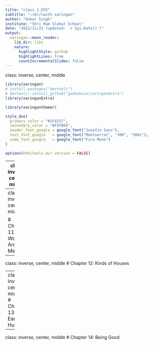 ```yaml
---
title: "class_1_EVS"
subtitle: "⚔<br/>with xaringan"
author: "Onkar Singh"
institute: "Shri Ram Global School"
date: "2021/11/23 (updated: `r Sys.Date()`)"
output:
  xaringan::moon_reader:
    lib_dir: libs
    nature:
      highlightStyle: github
      highlightLines: true
      countIncrementalSlides: false
---
```

class: inverse, center, middle
```r
library(xaringan)
# install.packages("devtools")
# devtools::install_github("gadenbuie/xaringanExtra")
library(xaringanExtra)
```

```r
library(xaringanthemer)

style_duo(
  primary_color = "#1F4257",
  secondary_color = "#F97B64",
  header_font_google = google_font("Josefin Sans"),
  text_font_google   = google_font("Montserrat", "300", "300i"),
  code_font_google   = google_font("Fira Mono")
)
```


```r
options(htmltools.dir.version = FALSE)
```


---
class: inverse, center, middle

# Final Exam EVS 21st March 2022 (Monday)

## 11.30am to 12.30pm

## Ms. Neeti Mathur

## 269 430 0720

## Window on the World
---
class: inverse, center, middle

# Chapter 11: The World Around Me

---
class: inverse, center, middle
# Chapter 12: Kinds of Houses

---
class: inverse, center, middle
# Chapter 13: Early Humans

---
class: inverse, center, middle
# Chapter 14: Being Good


